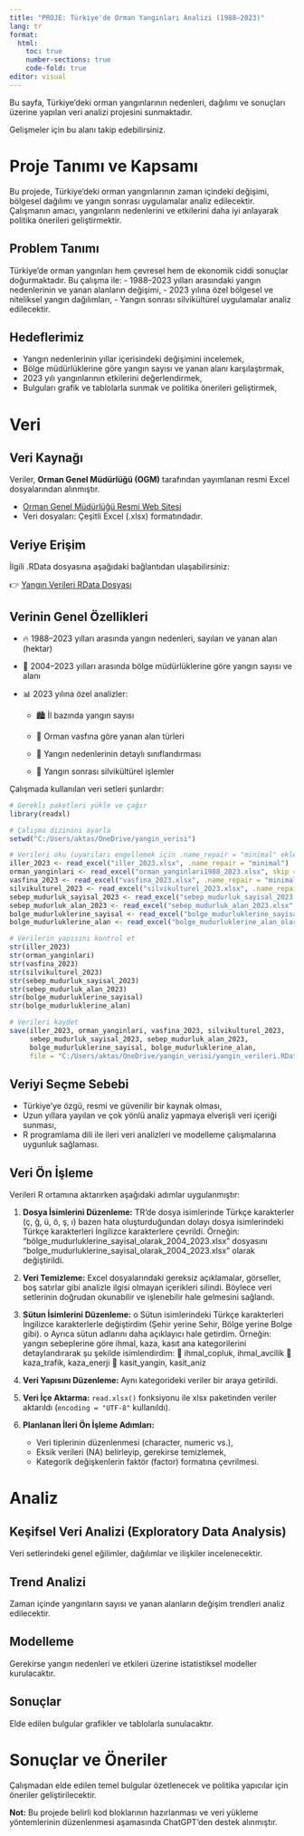 ```yaml
---
title: "PROJE: Türkiye'de Orman Yangınları Analizi (1988–2023)"
lang: tr
format: 
  html:
    toc: true
    number-sections: true
    code-fold: true
editor: visual
---
```


Bu sayfa, Türkiye'deki orman yangınlarının nedenleri, dağılımı ve sonuçları üzerine yapılan veri analizi projesini sunmaktadır.

Gelişmeler için bu alanı takip edebilirsiniz.

# Proje Tanımı ve Kapsamı

Bu projede, Türkiye'deki orman yangınlarının zaman içindeki değişimi, bölgesel dağılımı ve yangın sonrası uygulamalar analiz edilecektir. Çalışmanın amacı, yangınların nedenlerini ve etkilerini daha iyi anlayarak politika önerileri geliştirmektir.

## Problem Tanımı

Türkiye’de orman yangınları hem çevresel hem de ekonomik ciddi sonuçlar doğurmaktadır. Bu çalışma ile: - 1988–2023 yılları arasındaki yangın nedenlerinin ve yanan alanların değişimi, - 2023 yılına özel bölgesel ve niteliksel yangın dağılımları, - Yangın sonrası silvikültürel uygulamalar analiz edilecektir.

## Hedeflerimiz

-   Yangın nedenlerinin yıllar içerisindeki değişimini incelemek,
-   Bölge müdürlüklerine göre yangın sayısı ve yanan alanı karşılaştırmak,
-   2023 yılı yangınlarının etkilerini değerlendirmek,
-   Bulguları grafik ve tablolarla sunmak ve politika önerileri geliştirmek,

# Veri

## Veri Kaynağı

Veriler, **Orman Genel Müdürlüğü (OGM)** tarafından yayımlanan resmi Excel dosyalarından alınmıştır.

-   [Orman Genel Müdürlüğü Resmi Web Sitesi](https://www.ogm.gov.tr)
-   Veri dosyaları: Çeşitli Excel (.xlsx) formatındadır.

## Veriye Erişim

İlgili .RData dosyasına aşağıdaki bağlantıdan ulaşabilirsiniz:

👉 [Yangın Verileri RData Dosyası](https://github.com/ecezeynepa/yangin_verileri/blob/main/yangin_verileri.RData)

## Verinin Genel Özellikleri

-   🔥 1988–2023 yılları arasında yangın nedenleri, sayıları ve yanan alan (hektar)

-   📍 2004–2023 yılları arasında bölge müdürlüklerine göre yangın sayısı ve alanı

-   📊 2023 yılına özel analizler:

    -   🏙️ İl bazında yangın sayısı

    -   🌲 Orman vasfına göre yanan alan türleri

    -   🚒 Yangın nedenlerinin detaylı sınıflandırması

    -   🌱 Yangın sonrası silvikültürel işlemler

Çalışmada kullanılan veri setleri şunlardır:

```r
# Gerekli paketleri yükle ve çağır
library(readxl)

# Çalışma dizinini ayarla
setwd("C:/Users/aktas/OneDrive/yangin_verisi")

# Verileri oku (uyarıları engellemek için .name_repair = "minimal" ekledik)
iller_2023 <- read_excel("iller_2023.xlsx", .name_repair = "minimal")
orman_yanginlari <- read_excel("orman_yanginlari1988_2023.xlsx", skip = 3, range = cell_rows(1:40), .name_repair = "minimal")
vasfina_2023 <- read_excel("vasfina_2023.xlsx", .name_repair = "minimal")
silvikulturel_2023 <- read_excel("silvikulturel_2023.xlsx", .name_repair = "minimal")
sebep_mudurluk_sayisal_2023 <- read_excel("sebep_mudurluk_sayisal_2023.xlsx", .name_repair = "minimal")
sebep_mudurluk_alan_2023 <- read_excel("sebep_mudurluk_alan_2023.xlsx", .name_repair = "minimal")
bolge_mudurluklerine_sayisal <- read_excel("bolge_mudurluklerine_sayisal_olarak_2004_2023.xlsx", .name_repair = "minimal")
bolge_mudurluklerine_alan <- read_excel("bolge_mudurluklerine_alan_olarak_2004_2023.xlsx", .name_repair = "minimal")

# Verilerin yapısını kontrol et
str(iller_2023)
str(orman_yanginlari)
str(vasfina_2023)
str(silvikulturel_2023)
str(sebep_mudurluk_sayisal_2023)
str(sebep_mudurluk_alan_2023)
str(bolge_mudurluklerine_sayisal)
str(bolge_mudurluklerine_alan)

# Verileri kaydet
save(iller_2023, orman_yanginlari, vasfina_2023, silvikulturel_2023,
     sebep_mudurluk_sayisal_2023, sebep_mudurluk_alan_2023,
     bolge_mudurluklerine_sayisal, bolge_mudurluklerine_alan,
     file = "C:/Users/aktas/OneDrive/yangin_verisi/yangin_verileri.RData")

```

## Veriyi Seçme Sebebi

-   Türkiye'ye özgü, resmi ve güvenilir bir kaynak olması,
-   Uzun yıllara yayılan ve çok yönlü analiz yapmaya elverişli veri içeriği sunması,
-   R programlama dili ile ileri veri analizleri ve modelleme çalışmalarına uygunluk sağlaması.

## Veri Ön İşleme

Verileri R ortamına aktarırken aşağıdaki adımlar uygulanmıştır:

1.  **Dosya İsimlerini Düzenleme:** TR'de dosya isimlerinde Türkçe karakterler (ç, ğ, ü, ö, ş, ı) bazen hata oluşturduğundan dolayı dosya isimlerindeki Türkçe karakterleri İngilizce karakterlere çevrildi. Örneğin: "bölge_mudurluklerine_sayisal_olarak_2004_2023.xlsx" dosyasını "bolge_mudurluklerine_sayisal_olarak_2004_2023.xlsx" olarak değiştirildi.

2.  **Veri Temizleme:** Excel dosyalarındaki gereksiz açıklamalar, görseller, boş satırlar gibi analizle ilgisi olmayan içerikleri silindi. Böylece veri setlerinin doğrudan okunabilir ve işlenebilir hale gelmesini sağlandı.

3.  **Sütun İsimlerini Düzenleme:** o Sütun isimlerindeki Türkçe karakterleri İngilizce karakterlerle değiştirdim (Şehir yerine Sehir, Bölge yerine Bolge gibi). o Ayrıca sütun adlarını daha açıklayıcı hale getirdim. Örneğin: yangın sebeplerine göre ihmal, kaza, kasıt ana kategorilerini detaylandırarak şu şekilde isimlendirdim:  ihmal_copluk, ihmal_avcilik  kaza_trafik, kaza_enerji  kasit_yangin, kasit_aniz

4.  **Veri Yapısını Düzenleme:** Aynı kategorideki veriler bir araya getirildi.

5.  **Veri İçe Aktarma:** `read.xlsx()` fonksiyonu ile xlsx paketinden veriler aktarıldı (`encoding = "UTF-8"` kullanıldı).

6.  **Planlanan İleri Ön İşleme Adımları:**

    -   Veri tiplerinin düzenlenmesi (character, numeric vs.),
    -   Eksik verileri (NA) belirleyip, gerekirse temizlemek,
    -   Kategorik değişkenlerin faktör (factor) formatına çevrilmesi.

# Analiz

## Keşifsel Veri Analizi (Exploratory Data Analysis)

Veri setlerindeki genel eğilimler, dağılımlar ve ilişkiler incelenecektir.

## Trend Analizi

Zaman içinde yangınların sayısı ve yanan alanların değişim trendleri analiz edilecektir.

## Modelleme

Gerekirse yangın nedenleri ve etkileri üzerine istatistiksel modeller kurulacaktır.

## Sonuçlar

Elde edilen bulgular grafikler ve tablolarla sunulacaktır.

# Sonuçlar ve Öneriler

Çalışmadan elde edilen temel bulgular özetlenecek ve politika yapıcılar için öneriler geliştirilecektir.

**Not:** Bu projede belirli kod bloklarının hazırlanması ve veri yükleme yöntemlerinin düzenlenmesi aşamasında ChatGPT'den destek alınmıştır.
